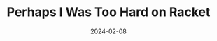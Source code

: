 ---
title: "Perhaps I Was Too Hard on Racket"
date: "2024-02-08"
slug: "perhaps-i-was-too-hard-on-racket"
tags:
    - Computer Science
    - Programming
    - Racket
isFeatured: true
---
